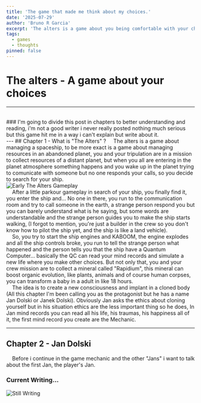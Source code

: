 ```yaml
---
title: 'The game that made me think about my choices.'
date: '2025-07-29'
author: 'Bruno R Garcia'
excerpt: 'The alters is a game about you being comfortable with your choices...'
tags:
  - games
  - thoughts
pinned: false
---
```


# The alters - A game about your choices

---
<br />
### I'm going to divide this post in chapters to better understanding and reading, i'm not a good writer i never really posted nothing much serious but this game hit me in a way i can't explain but write about it.
<br />
---
## Chapter 1 - What is "The Alters" ?
&nbsp; &nbsp; The alters is a game about managing a spaceship, to be more exact is a game about managing resources in an abandoned planet, you and your tripulation are in a mission
to collect resources of a distant planet, but when you all are entering in the planet atmosphere something happens and you wake up in the planet trying to comunicate with someone
but no one responds your calls, so you decide to search for your ship.<br />
<div style={{ textAlign: 'center', margin: '30px 0' }}>
  <Image 
    src="/postImages/theAltersImages/earlyGameplay.gif" 
    alt="Early The Alters Gameplay"
    width={500} 
    height={300} 
    unoptimized={true}
  />
</div>
&nbsp; &nbsp; After a little parkour gameplay in search of your ship, you finally find it, you enter the ship and… No one in there, you run to the communication room and try to call someone
in the earth, a strange person respond you but you can barely understand what is he saying, but some words are understandable and the strange person guides you to make the ship starts walking,
(I forgot to mention, you're just a builder in the crew so you don't know how to pilot the ship yet, and the ship is like a land vehicle).<br />
&nbsp; &nbsp; So, you try to start the ship engines and KABOOM, the engine explodes and all the ship controls broke, you run to tell the strange person what happened and the person tells you
that the ship have a Quantum Computer... basically the QC can read your mind records and simulate a new life where you make other choices. But not only that, you and your crew mission are to collect a mineral called "Rapidium", this mineral can boost organic evolution, like plants, animals and of course human corpses, you can transform a baby in a adult in like 18 hours.<br/>
&nbsp; &nbsp; The idea is to create a new consciousness and implant in a cloned body (All this chapter I'm been calling you as the protagonist but he has a name Jan Dolski or Janek Dolski).
Obviously Jan asks the ethics about cloning yourself but in his situation ethics are the less important thing so he does, In Jan mind records you can read all his life, his traumas, his happiness all of it, the first mind record you create are the Mechanic.<br />

---

## Chapter 2 - Jan Dolski
&nbsp; &nbsp; Before i continue in the game mechanic and the other "Jans" i want to talk about the first Jan, the player's Jan.<br />

### Current Writing…
<div style={{ textAlign: 'center', margin: '30px 0' }}>
  <Image 
    src="/images/loading.gif" 
    alt="Still Writing"
    width={500} 
    height={100} 
    unoptimized={true}
  />
</div>